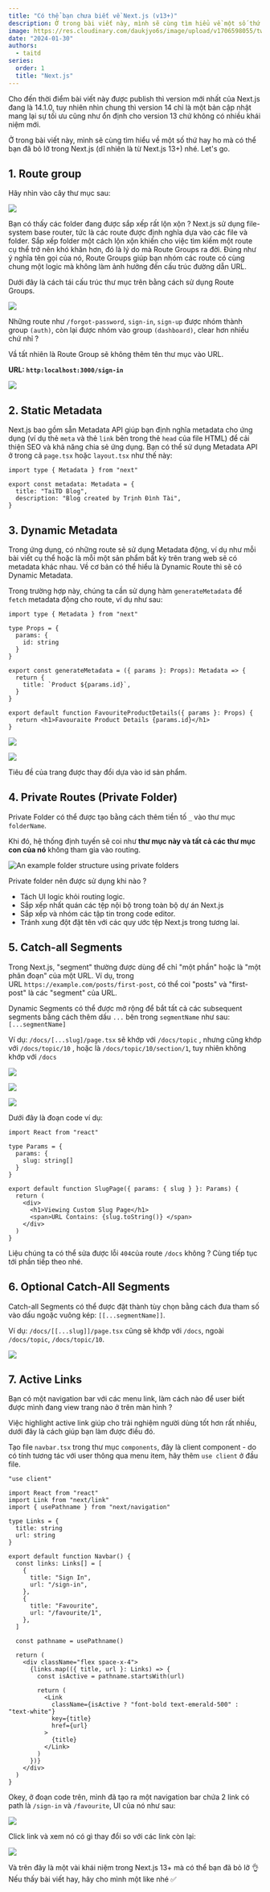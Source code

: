 ```yaml
---
title: "Có thể bạn chưa biết về Next.js (v13+)"
description: Ở trong bài viết này, mình sẽ cùng tìm hiểu về một số thứ hay ho mà có thể bạn đã bỏ lỡ trong Next.js (dĩ nhiên là từ Next.js 13+) nhé. Let's go.
image: https://res.cloudinary.com/daukjyo6s/image/upload/v1706598055/twitter-card_sznp94.png
date: "2024-01-30"
authors:
  - taitd
series:
  order: 1
  title: "Next.js"
---
```


Cho đến thời điểm bài viết này được publish thì version mới nhất của Next.js đang là 14.1.0, tuy nhiên nhìn chung thì version 14 chỉ là một bản cập nhật mang lại sự tối ưu cũng như ổn định cho version 13 chứ không có nhiều khái niệm mới.

Ở trong bài viết này, mình sẽ cùng tìm hiểu về một số thứ hay ho mà có thể bạn đã bỏ lỡ trong Next.js (dĩ nhiên là từ Next.js 13+) nhé. Let's go.

## 1. Route group

Hãy nhìn vào cây thư mục sau:

![](https://miro.medium.com/v2/resize:fit:439/1*sH3RtYmOOApgi_au3cWfMw.png)

Bạn có thấy các folder đang được sắp xếp rất lộn xộn ? Next.js sử dụng file-system base router, tức là các route được định nghĩa dựa vào các file và folder. Sắp xếp folder một cách lộn xộn khiến cho việc tìm kiếm một route cụ thể trở nên khó khăn hơn, đó là lý do mà Route Groups ra đời.
Đúng như ý nghĩa tên gọi của nó, Route Groups giúp bạn nhóm các route có cùng chung một logic mà không làm ảnh hưởng đến cấu trúc đường dẫn URL.

Dưới đây là cách tái cấu trúc thư mục trên bằng cách sử dụng Route Groups.

![](https://miro.medium.com/v2/resize:fit:385/1*Z_ZV_c6bz2Xf7GCBnyHy1A.png)

Những route như `/forgot-password`, `sign-in`, `sign-up` được nhóm thành group `(auth)`, còn lại được nhóm vào group `(dashboard)`, clear hơn nhiều chứ nhỉ ?

Vầ tất nhiên là Route Group sẽ không thêm tên thư mục vào URL.

**URL: `http:localhost:3000/sign-in`**

![](https://miro.medium.com/v2/resize:fit:700/1*1WMIZOfbDdnna06KG4XKUw.png)

## 2. Static Metadata

Next.js bao gồm sẵn Metadata API giúp bạn định nghĩa metadata cho ứng dụng (ví dụ thẻ `meta` và thẻ `link` bên trong thẻ `head` của file HTML) để cải thiện SEO và khả năng chia sẻ ứng dụng.
Bạn có thể sử dụng Metadata API ở trong cả `page.tsx` hoặc `layout.tsx` như thế này:

```tsx
import type { Metadata } from "next"

export const metadata: Metadata = {
  title: "TaiTD Blog",
  description: "Blog created by Trịnh Đình Tài",
}
```

## 3. Dynamic Metadata

Trong ứng dụng, có những route sẽ sử dụng Metadata động, ví dụ như mỗi bài viết cụ thể hoặc là mỗi một sản phẩm bất kỳ trên trang web sẽ có metadata khác nhau. Về cơ bản có thể hiểu là Dynamic Route thì sẽ có Dynamic Metadata.

Trong trường hợp này, chúng ta cần sử dụng hàm `generateMetadata` để `fetch` metadata động cho route, ví dụ như sau:

```tsx
import type { Metadata } from "next"

type Props = {
  params: {
    id: string
  }
}

export const generateMetadata = ({ params }: Props): Metadata => {
  return {
    title: `Product ${params.id}`,
  }
}

export default function FavouriteProductDetails({ params }: Props) {
  return <h1>Favouraite Product Details {params.id}</h1>
}
```

![](https://miro.medium.com/v2/resize:fit:700/1*pkexHOETmHrlpnISi4NYjQ.png)

![](https://miro.medium.com/v2/resize:fit:700/1*F1-MbywRmhfdEiV3ZoEsgA.png)

Tiêu đề của trang được thay đổi dựa vào id sản phẩm.

## 4. Private Routes (Private Folder)

Private Folder có thể được tạo bằng cách thêm tiền tố `_` vào thư mục `folderName`.

Khi đó, hệ thống định tuyến sẽ coi như **thư mục này và tất cả các thư mục con của nó** không tham gia vào routing.

![An example folder structure using private folders](https://nextjs.org/_next/image?url=%2Fdocs%2Fdark%2Fproject-organization-private-folders.png&w=3840&q=75&dpl=dpl_6Qir2sLFUSLWxJxpLbUBoZRU9wXc)

Private folder nên được sử dụng khi nào ?

- Tách UI logic khỏi routing logic.
- Sắp xếp nhất quán các tệp nội bộ trong toàn bộ dự án Next.js
- Sắp xếp và nhóm các tập tin trong code editor.
- Tránh xung đột đặt tên với các quy ước tệp Next.js trong tương lai.

## 5. Catch-all Segments

Trong Next.js, "segment" thường được dùng để chỉ "một phần" hoặc là "một phân đoạn" của một URL. Ví dụ, trong URL `https://example.com/posts/first-post`, có thể coi "posts" và "first-post" là các "segment" của URL.

Dynamic Segments có thể được mở rộng để bắt tất cả các subsequent segments bằng cách thêm dấu `...` bên trong `segmentName` như sau: `[...segmentName]`

Ví dụ: `/docs/[...slug]/page.tsx` sẽ khớp với `/docs/topic` , nhưng cũng khớp với `/docs/topic/10` , hoặc là `/docs/topic/10/section/1`, tuy nhiên không khớp với `/docs`

![](https://miro.medium.com/v2/resize:fit:700/1*ecPaz26WH8zyuHGyfRzCzA.png)

![](https://miro.medium.com/v2/resize:fit:700/1*yEaLYbm_pXQ2_saMDo1-HA.png)

![](https://miro.medium.com/v2/resize:fit:692/1*Q-YRWaHa4-4OD0hHYVMImw.png)

Dưới đây là đoạn code ví dụ:

```tsx title="app/docs/[...slug]/page.tsx" showLineNumbers
import React from "react"

type Params = {
  params: {
    slug: string[]
  }
}

export default function SlugPage({ params: { slug } }: Params) {
  return (
    <div>
      <h1>Viewing Custom Slug Page</h1>
      <span>URL Contains: {slug.toString()} </span>
    </div>
  )
}
```

Liệu chúng ta có thể sửa được lỗi `404`của route `/docs` không ? Cùng tiếp tục tới phần tiếp theo nhé.

## 6. Optional Catch-All Segments

Catch-all Segments có thể được đặt thành tùy chọn bằng cách đưa tham số vào dấu ngoặc vuông kép: `[[...segmentName]]`.

Ví dụ: `/docs/[[...slug]]/page.tsx` cũng sẽ khớp với `/docs`, ngoài `/docs/topic`, `/docs/topic/10`.

![](https://miro.medium.com/v2/resize:fit:603/1*Ojd3eOmtkmOoQd3GBKiRAg.png)

## 7. Active Links

Bạn có một navigation bar với các menu link, làm cách nào để user biết được mình đang view trang nào ở trên màn hình ?

Việc highlight active link giúp cho trải nghiệm người dùng tốt hơn rất nhiều, dưới đây là cách giúp bạn làm được điều đó.

Tạo file `navbar.tsx` trong thư mục `components`, đây là client component - do có tính tương tác với user thông qua menu item, hãy thêm `use client` ở đầu file.

```tsx showLineNumbers
"use client"

import React from "react"
import Link from "next/link"
import { usePathname } from "next/navigation"

type Links = {
  title: string
  url: string
}

export default function Navbar() {
  const links: Links[] = [
    {
      title: "Sign In",
      url: "/sign-in",
    },
    {
      title: "Favourite",
      url: "/favourite/1",
    },
  ]

  const pathname = usePathname()

  return (
    <div className="flex space-x-4">
      {links.map(({ title, url }: Links) => {
        const isActive = pathname.startsWith(url)

        return (
          <Link
            className={isActive ? "font-bold text-emerald-500" : "text-white"}
            key={title}
            href={url}
          >
            {title}
          </Link>
        )
      })}
    </div>
  )
}
```

Okey, ở đoạn code trên, mình đã tạo ra một navigation bar chứa 2 link có path là `/sign-in` và `/favourite`, UI của nó như sau:

![](https://miro.medium.com/v2/resize:fit:581/1*DwZDyIkHyN8Sm-7Hh1wCww.png)

Click link và xem nó có gì thay đổi so với các link còn lại:

![](https://miro.medium.com/v2/resize:fit:668/1*VfvVhZXLMZ3nkLgIsCirsw.png)

Và trên đây là một vài khái niệm trong Next.js 13+ mà có thể bạn đã bỏ lỡ 👌  
Nếu thấy bài viết hay, hãy cho mình một like nhé ✅

